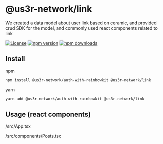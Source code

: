 
<Meta title="Introduction" />

# @us3r-network/link

We created a data model about user link based on ceramic, and provided crud SDK for the model, and commonly used react components related to link

[![License](https://img.shields.io/badge/License-MIT.svg)](https://opensource.org/licenses/MIT)
[![npm version](https://badge.fury.io/js/%40us3r-network%2Flink.svg)](https://badge.fury.io/js/%40us3r-network%2Flink)
[![npm downloads](https://img.shields.io/npm/dm/%40us3r-network%2Flink.svg)](https://www.npmjs.com/package/@us3r-network/link)

## Install

npm

```bash
npm install @us3r-network/auth-with-rainbowkit @us3r-network/link
```

yarn

```bash
yarn add @us3r-network/auth-with-rainbowkit @us3r-network/link
```

## Usage (react components)

/src/App.tsx

<Source code={App} />

/src/components/Posts.tsx

<Canvas of={PostsStories.Posts} />
